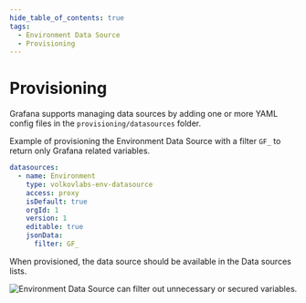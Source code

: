 ```yaml
---
hide_table_of_contents: true
tags:
  - Environment Data Source
  - Provisioning
---
```



# Provisioning

Grafana supports managing data sources by adding one or more YAML config files in the `provisioning/datasources` folder.

Example of provisioning the Environment Data Source with a filter `GF_` to return only Grafana related variables.

```yaml
datasources:
  - name: Environment
    type: volkovlabs-env-datasource
    access: proxy
    isDefault: true
    orgId: 1
    version: 1
    editable: true
    jsonData:
      filter: GF_
```

When provisioned, the data source should be available in the Data sources lists.

<Image
  title="Environment Data Source can filter out unnecessary or secured variables."
  src="/img/plugins/volkovlabs-env-datasource/configuration.png"
/>
